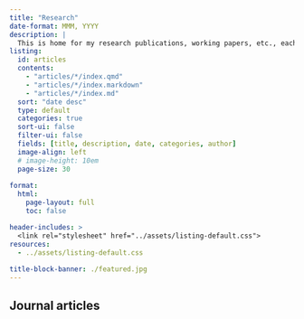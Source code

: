 ```yaml
---
title: "Research" 
date-format: MMM, YYYY
description: |
  This is home for my research publications, working papers, etc., each linked with accompanying preprints, data, bibliographic material and/or news pieces.
listing: 
  id: articles
  contents: 
    - "articles/*/index.qmd"
    - "articles/*/index.markdown"
    - "articles/*/index.md"
  sort: "date desc"
  type: default
  categories: true
  sort-ui: false
  filter-ui: false
  fields: [title, description, date, categories, author]
  image-align: left
  # image-height: 10em
  page-size: 30
  
format: 
  html: 
    page-layout: full
    toc: false

header-includes: >
  <link rel="stylesheet" href="../assets/listing-default.css">
resources:
  - ../assets/listing-default.css
  
title-block-banner: ./featured.jpg  
---
```


## Journal articles

:::{#articles}
:::